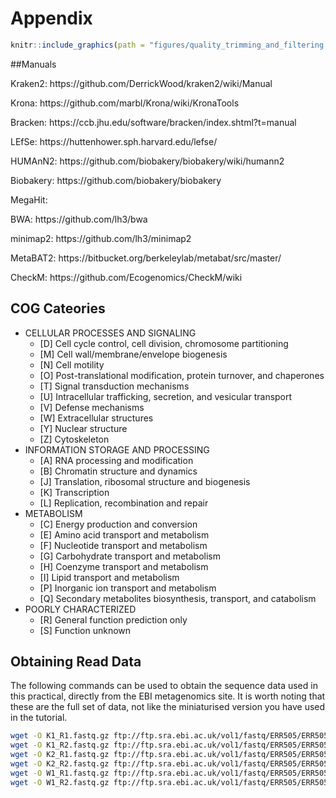 # Appendix
```r
knitr::include_graphics(path = "figures/quality_trimming_and_filtering.png", auto_pdf = TRUE)
``` 

##Manuals



Kraken2: https://github.com/DerrickWood/kraken2/wiki/Manual

Krona: https://github.com/marbl/Krona/wiki/KronaTools

Bracken: https://ccb.jhu.edu/software/bracken/index.shtml?t=manual

LEfSe: https://huttenhower.sph.harvard.edu/lefse/

HUMAnN2: https://github.com/biobakery/biobakery/wiki/humann2

Biobakery: https://github.com/biobakery/biobakery

MegaHit: 

BWA: https://github.com/lh3/bwa

minimap2: https://github.com/lh3/minimap2

MetaBAT2: https://bitbucket.org/berkeleylab/metabat/src/master/

CheckM: https://github.com/Ecogenomics/CheckM/wiki

## COG Cateories

- CELLULAR PROCESSES AND SIGNALING
   - [D] Cell cycle control, cell division, chromosome partitioning
   - [M] Cell wall/membrane/envelope biogenesis
   - [N] Cell motility
   - [O] Post-translational modification, protein turnover, and chaperones
   - [T] Signal transduction mechanisms
   - [U] Intracellular trafficking, secretion, and vesicular transport
   - [V] Defense mechanisms
   - [W] Extracellular structures
   - [Y] Nuclear structure
   - [Z] Cytoskeleton
- INFORMATION STORAGE AND PROCESSING
   - [A] RNA processing and modification
   - [B] Chromatin structure and dynamics
   - [J] Translation, ribosomal structure and biogenesis
   - [K] Transcription
   - [L] Replication, recombination and repair
- METABOLISM
   - [C] Energy production and conversion
   - [E] Amino acid transport and metabolism
   - [F] Nucleotide transport and metabolism
   - [G] Carbohydrate transport and metabolism
   - [H] Coenzyme transport and metabolism
   - [I] Lipid transport and metabolism
   - [P] Inorganic ion transport and metabolism
   - [Q] Secondary metabolites biosynthesis, transport, and catabolism
- POORLY CHARACTERIZED
   - [R] General function prediction only
   - [S] Function unknown
   
## Obtaining Read Data

The following commands can be used to obtain the sequence data used in this practical, directly from the EBI metagenomics site. It is worth noting that these are the full set of data, not like the miniaturised version you have used in the tutorial.

```bash
wget -O K1_R1.fastq.gz ftp://ftp.sra.ebi.ac.uk/vol1/fastq/ERR505/ERR505102/ERR505102_1.fastq.gz
wget -O K1_R2.fastq.gz ftp://ftp.sra.ebi.ac.uk/vol1/fastq/ERR505/ERR505102/ERR505102_2.fastq.gz
wget -O K2_R1.fastq.gz ftp://ftp.sra.ebi.ac.uk/vol1/fastq/ERR505/ERR505104/ERR505104_1.fastq.gz
wget -O K2_R2.fastq.gz ftp://ftp.sra.ebi.ac.uk/vol1/fastq/ERR505/ERR505104/ERR505104_2.fastq.gz
wget -O W1_R1.fastq.gz ftp://ftp.sra.ebi.ac.uk/vol1/fastq/ERR505/ERR505090/ERR505090_1.fastq.gz
wget -O W1_R2.fastq.gz ftp://ftp.sra.ebi.ac.uk/vol1/fastq/ERR505/ERR505090/ERR505090_2.fastq.gz
```
